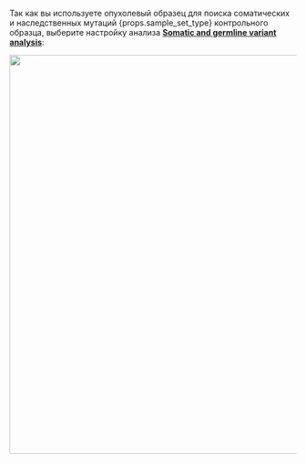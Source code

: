 <span>Так как вы используете опухолевый образец для поиска соматических и наследственных мутаций {props.sample_set_type} контрольного образца, выберите настройку
анализа <b><a href="/settings/settings/main_presets#1-somatic-and-germline-variant-analysis">Somatic and germline variant analysis</a></b>:</span>

<p align="center">
<img src={require('/img/version_1.02/TN_preset.png').default} width="700"/>
</p>